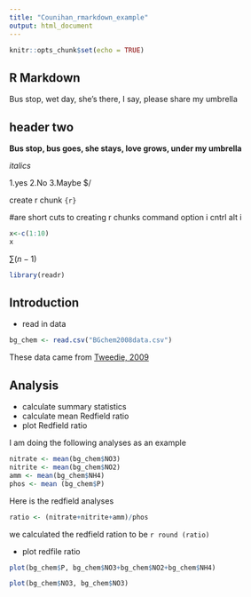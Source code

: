 ```yaml
---
title: "Counihan_rmarkdown_example"
output: html_document
---
```


```r
knitr::opts_chunk$set(echo = TRUE)
```

## R Markdown

Bus stop, wet day, she's there, I say, please share my umbrella

## header two

**Bus stop, bus goes, she stays, love grows, under my umbrella**

*italics*

1.yes
2.No
3.Maybe
$/

create r chunk
```{r}```

#are short cuts to creating r chunks
command option i
cntrl alt i


```r
x<-c(1:10)
x
```
 
$\sum (n-1)$

```r
library(readr)
```

## **Introduction**

- read in data

```r
bg_chem <- read.csv("BGchem2008data.csv")
```

These data came from [Tweedie, 2009](https://doi.org/10.18739/A25T3FZ8X)

## **Analysis**

- calculate summary statistics
- calculate mean Redfield ratio
- plot Redfield ratio

I am doing the following analyses as an example

```r
nitrate <- mean(bg_chem$NO3)
nitrite <- mean(bg_chem$NO2)
amm <- mean(bg_chem$NH4)
phos <- mean (bg_chem$P) 
```

Here is the redfield analyses

```r
ratio <- (nitrate+nitrite+amm)/phos
```

we calculated the redfield ration to be `r round (ratio)`

- plot redfile ratio

```r
plot(bg_chem$P, bg_chem$NO3+bg_chem$NO2+bg_chem$NH4)
```

```r
plot(bg_chem$NO3, bg_chem$NO3)
```